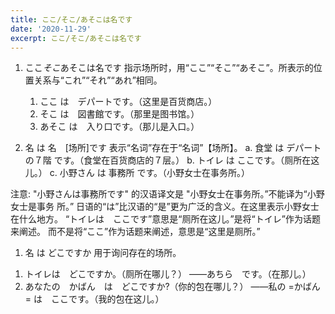 ```yaml
---
title: ここ/そこ/あそこは名です
date: '2020-11-29'
excerpt: ここ/そこ/あそこは名です
---
```

1. ここ*そこ*あそこは名です
   指示场所时，用“ここ”“そこ”“あそこ”。所表示的位置关系与“これ”“それ”“あれ”相同。
   1) ここ は　デパートです。（这里是百货商店。）
   2) そこ は　図書館です。（那里是图书馆。）
   3) あそこ は　入り口です。（那儿是入口。）

2. 名 は 名　[场所]です 表示“名词”存在于“名词”【场所】。
   a. 食堂 は デパートの７階 です。（食堂在百货商店的７层。）
   b. トイレ は ここです。（厕所在这儿。）
   c. 小野さん は 事務所 です。（小野女士在事务所。）

注意:
"小野さんは事務所です" 的汉语译文是 "小野女士在事务所。”不能译为“小野女士是事务
所。” 日语的“は”比汉语的“是”更为广泛的含义。在这里表示小野女士在什么地方。
“トイレは　ここです”意思是“厕所在这儿。”是将“トイレ”作为话题来阐述。
而不是将“ここ”作为话题来阐述，意思是“这里是厕所。”

1. 名 は どこですか
用于询问存在的场所。
1) トイレは　どこですか。（厕所在哪儿？）
   ――あちら　です。（在那儿。）
2) あなたの　かばん　は　どこですか?（你的包在哪儿？）
   ――私の =かばん= は　ここです。（我的包在这儿。）

